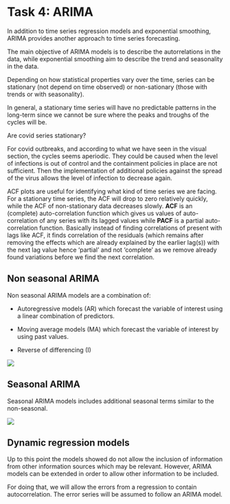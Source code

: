 # Task 4: ARIMA {.unnumbered}

In addition to time series regression models and exponential smoothing, ARIMA provides another approach to time series forecasting.

The main objective of ARIMA models is to describe the autorrelations in the data, while exponential smoothing aim to describe the trend and seasonality in the data.

Depending on how statistical properties vary over the time, series can be stationary (not depend on time observed) or non-sationary (those with trends or with seasonality).

In general, a stationary time series will have no predictable patterns in the long-term since we cannot be sure where the peaks and troughs of the cycles will be.

Are covid series stationary?

For covid outbreaks, and according to what we have seen in the visual section, the cycles seems aperiodic. They could be caused when the level of infections is out of control and the containment policies in place are not sufficient. Then the implementation of additional policies against the spread of the virus allows the level of infection to decrease again.

ACF plots are useful for identifying what kind of time series we are facing. For a stationary time series, the ACF will drop to zero relatively quickly, while the ACF of non-stationary data decreases slowly.
**ACF** is an (complete) auto-correlation function which gives us values of auto-correlation of any series with its lagged values while **PACF** is a partial auto-correlation function. Basically instead of finding correlations of present with lags like ACF, it finds correlation of the residuals (which remains after removing the effects which are already explained by the earlier lag(s)) with the next lag value hence 'partial' and not 'complete' as we remove already found variations before we find the next correlation.


## Non seasonal ARIMA

Non seasonal ARIMA models are a combination of:

-   Autoregressive models (AR) which forecast the variable of interest using a linear combination of predictors.

-   Moving average models (MA) which forecast the variable of interest by using past values.

-   Reverse of differencing (I)

![](images/non_seasonal_arima_eq.png){fig-align="center"}


## Seasonal ARIMA

Seasonal ARIMA models includes additional seasonal terms similar to the non-seasonal.

![](images/seasonal_arima_eq.png){fig-align="center"}


## Dynamic regression models

Up to this point the models showed do not allow the inclusion of information from other information sources which may be relevant. However, ARIMA models can be extended in order to allow other information to be included.

For doing that, we will allow the errors from a regression to contain autocorrelation. The error series will be assumed to follow an ARIMA model.